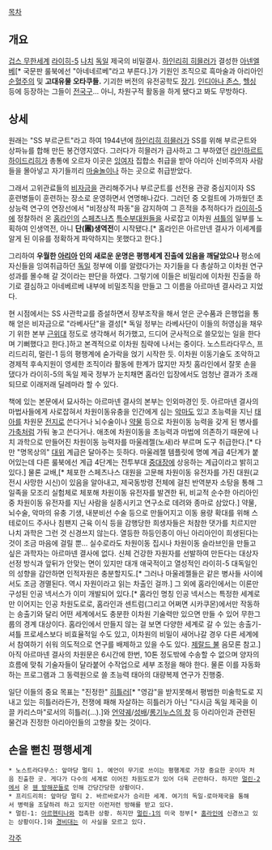 [[목차]]

== 개요 ==
[[겁스 무한세계]] [[라이히-5]] [[나치]] [[독일]] 제국의 비밀결사. [[하인리히 히믈러]]가 결성한 [[아넨엘베]][* 국문판 룰북에선 "아네네르베"라고 부른다.]가 기원인 조직으로 흑마술과 아리아인 [[순혈주의]] 및 '''고대유물 오타쿠들.''' 기괴한 버전의 유전공학도 [[장기]]. [[인디아나 존스]], [[헬싱]] 등에 등장하는 그들이 [[전국구]]... 아니, 차원구적 활동을 하게 됐다고 봐도 무방하다.

== 상세 ==
원래는 "SS 부르군트"라고 하여 1944년에 [[하인리히 히믈러]]가 SS를 위해 부르군트와 상파뉴를 합해 만든 봉건영지였다. 그러다가 히믈러가 급사하고 그 부하였던 [[라인하르트 하이드리히]]가 총통에 오르자 이곳은 [[잉여]]자 집합소 취급을 받아 아리아 신비주의자 사람들을 몰아넣고 자기들끼리 [[마술]]놀이나 하는 곳으로 취급받았다.

그래서 고위관료들의 [[비자금]]을 관리해주거나 부르군트를 선전용 관광 중심지이자 SS 훈련병들이 훈련하는 장소로 운영하면서 연명해나갔다. 그러던 중 오컬트에 가까웠던 초상능력 연구의 연장선에서 "비정상적 파동"을 감지하여 그 흔적을 추적하다가 [[라이히-5]]에 정찰하러 온 [[홈라인]]의 [[스페츠나츠]] [[특수부대]]원들을 사로잡고 이차원 [[셔틀]]의 일부를 노획하여 인생역전, 아니 '''단(團)생역전'''이 시작됐다.[* 홈라인은 아르만넨 결사가 이세계를 알게 된 이유를 정확하게 파악하지는 못했다고 한다.]

그리하여 '''우월한 [[아리아]] 인의 새로운 운명은 평행세계 진출에 있음을 깨달았으나''' 평소에 자신들을 잉여취급하던 [[독일]] 정부에 이를 알렸다가는 자기들을 다 총살하고 이차원 연구 성과를 몰수해 갈 것이라는 판단을 하였다. 그렇기에 이들은 비밀리에 이차원 진출을 하기로 결심하고 아네베르베 내부에 비밀조직을 만들고 그 이름을 아르마넨 결사라고 지었다.

현 시점에서는 SS 사관학교를 증설하면서 장부조작을 해서 얻은 군수품과 은행업을 통해 얻은 비자금으로 "라베사단"을 결성[* 독일 정부는 라베사단이 이들의 허영심을 채우기 위한 본부 [[근위대]] 정도로 생각해서 허가했고, 드디어 군사적으로 쓸모있는 일을 한다며 기뻐했다고 한다.]하고 본격적으로 이차원 침략에 나서는 중이다. 노스트라다무스, 프리드리히, 멀린-1 등의 평행계에 숟가락을 얹기 시작한 듯. 이차원 이동기술도 조악하고 경제적 후속지원이 영세한 조직이라 활동에 한계가 많지만 자칫 홈라인에서 잘못 손을 댔다가 라이히-5의 독일 제국 정부가 눈치채면 홈라인 입장에서도 엄청난 결과가 초래되므로 이래저래 딜레마라 할 수 있다.

책에 있는 본문에서 묘사하는 아르마넨 결사의 본부는 인외마경인 듯. 아르마넨 결사의 마법사들에게 사로잡혀서 차원이동유충을 인간에게 심는 [[악마]]도 있고 초능력을 지닌 [[태아]]를 차원문 [[전지]]로 쓴다거나 뇌수술이나 [[약물]] 등으로 차원이동 능력을 갖게 된 병사를 [[가축]]처럼 가둬 놓고 쓴다거나. 애초에 차원이동을 초능력과 마법에 의존하기 때문에 나치 과학으로 만들어진 차원이동 능력자를 마울레젤(노새)라 부르며 도구 취급한다.[* 다만 "명목상의" [[대위]] 계급은 달아주는 듯하다. 마울레젤 템플릿에 명예 계급 4단계가 붙어있는데 다른 룰북에선 계급 4단계는 전투부대 [[중대장]]에 상응하는 계급이라고 밝히고 있다.] 물론 교배,[* 체포한 스페츠나스 대원을 고문해 차원이동 유전자를 가진 대원(교전시 사망한 시신)이 있음을 알아내고, 제국동방령 전체에 걸친 반역분자 소탕을 통해 그 일족을 모조리 실험체로 체포해 차원이동 유전자를 발견한 뒤, 비교적 순수한 아리아인 중 차원이동 유전자를 지닌 사람을 실종시키고 연구소로 데려와 종마로 삼았다.] 약물, 뇌수술, 악마의 유충 기생, 내분비선 수술 등으로 만들어지고 이동 용량 확대를 위해 스테로이드 주사나 침팬지 근육 이식 등을 감행당한 희생자들은 처참한 댓가를 치르지만 나치 과학은 그런 것 신경쓰지 않는다. 열등한 하등인종이 아닌 아리아인이 희생된다는 것이 조금 마음에 걸릴 뿐... 실수로라도 차원이동 집시나 차원이동 슬라브인을 만들고 싶은 과학자는 아르마넨 결사에 없다. 신체 건강한 자원자를 선발하여 만든다는 대상자 선정 방식과 앞뒤가 안맞는 면이 있지만 대개 애국적이고 열성적인 라이히-5 대독일인의 성향을 감안하면 인적자원은 충분할지도.[* 그러나 마울레젤들은 같은 병사들 사이에서도 조금 경멸된다. 역시 자원이라고 읽는 차출인 걸까.] 그 외에 홈라인에서는 이론만 구성된 인공 넥서스가 이미 개발되어 있다.[* 홈라인 명칭 인공 넥서스는 특정한 세계로만 이어지는 인공 차원도로로, 홈라인과 센트럼(그리고 어쩌면 시카쿠몬)에서만 작동하는 송출기와 달리 어떤 세계에서도 충분한 이차원 기술력만 있으면 만들 수 있어 무한그룹의 경계 대상이다. 홈라인에서 만들지 않는 걸 보면 다양한 세계로 갈 수 있는 송출기-셔틀 프로세스보다 비효율적일 수도 있고, 이차원의 비밀이 새어나갈 경우 다른 세계에서 참여하기 쉬워 의도적으로 연구를 배제하고 있을 수도 있다. [[제랄드 불]] 음모론 참고.] 아직 아르마넨 결사의 차원문은 6시간에 한번, 10톤 정도밖에 수송할 수 없으며 양자의 흐름에 맞춰 기술자들이 달라붙어 수작업으로 세부 조정을 해야 한다. 물론 이를 자동화하는 프로그램과 그 동력원으로 쓸 초능력 태아의 대량복제 연구가 진행중.

일단 이들의 중요 목표는 "진정한" [[히틀러]][* "영감"을 받지못해서 평범한 미술학도로 지내고 있는 히틀러라든가, 전쟁에 패해 자살하는 히틀러가 아닌 "다시금 독일 제국을 이끌 카리스마"로서의 히틀러(...).]와 [[언약궤]]/[[성배]]/[[롱기누스의 창]] 등 아리아인과 관련된 물건과 진정한 아리아인들의 고향을 찾는 것이다.

== 손을 뻗친 평행세계 ==
 * 노스트라다무스: 앞마당 멀티 1. 예언이 무기로 쓰이는 평행계로 가장 중요한 곳이자 처음 진출한 곳. 게다가 다수의 세계로 이어진 차원도로가 있어 더욱 곤란하다. 하지만 [[겁스 테크노맨서|멀린-2]]에서 온 [[무한경비대|웬 방해꾼]]들로 인해 간당간당한 상황이다.
 * 프리드리히: 앞마당 멀티 2. 바르바로사가 승리한 세계. 여기의 독일-로마제국을 통해서 병력을 조달하려 하고 있지만 이런저런 방해를 받고 있다.
 * 멀린-1: [[아르헨티나]]와 접촉한 상황. 하지만 [[겁스 테크노맨서|멀린-1]]의 미국 정부[* [[홈라인]]에 신경쓰고 있는 상황이다.]와 [[무한경비대|경비대]]는 이 사실을 모르고 있다.

[[각주]]
